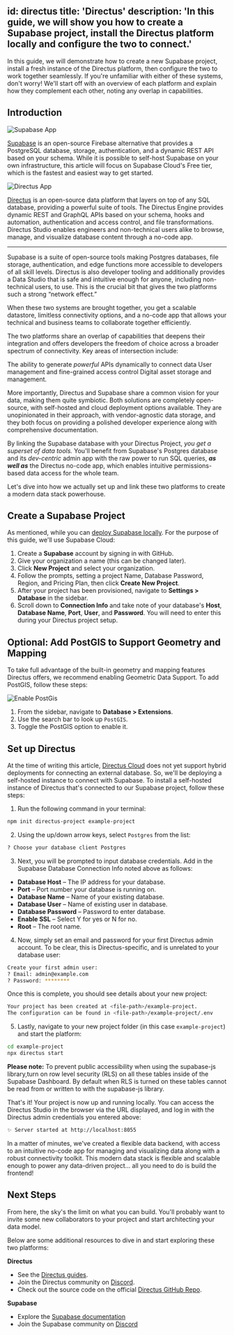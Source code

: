 
id: directus
title: 'Directus'
description: 'In this guide, we will show you how to create a Supabase project, install the Directus platform locally and configure the two to connect.'
---

In this guide, we will demonstrate how to create a new Supabase project, install a fresh instance of the Directus platform, then configure the two to work together seamlessly. If you're unfamiliar with either of these systems, don't worry! We'll start off with an overview of each platform and explain how they complement each other, noting any overlap in capabilities.

## Introduction

![Supabase App](/docs/img/guides/integrations/directus/supabase-20220608A.webp)

[Supabase](https://supabase.com/) is an open-source Firebase alternative that provides a PostgreSQL database, storage, authentication, and a dynamic REST API based on your schema. While it is possible to self-host Supabase on your own infrastructure, this article will focus on Supabase Cloud's Free tier, which is the fastest and easiest way to get started.

![Directus App](/docs/img/guides/integrations/directus/directus-20220608A.webp)

[Directus](https://directus.io/) is an open-source data platform that layers on top of any SQL database, providing a powerful suite of tools. The Directus Engine provides dynamic REST and GraphQL APIs based on your schema, hooks and automation, authentication and access control, and file transformations. Directus Studio enables engineers and non-technical users alike to browse, manage, and visualize database content through a no-code app.

---

Supabase is a suite of open-source tools making Postgres databases, file storage, authentication, and edge functions more accessible to developers of all skill levels. Directus is also developer tooling and additionally provides a Data Studio that is safe and intuitive enough for anyone, including non-technical users, to use. This is the crucial bit that gives the two platforms such a strong “network effect.”

When these two systems are brought together, you get a scalable datastore, limitless connectivity options, and a no-code app that allows your technical and business teams to collaborate together efficiently.

The two platforms share an overlap of capabilities that deepens their integration and offers developers the freedom of choice across a broader spectrum of connectivity. Key areas of intersection include:

The ability to generate _powerful_ APIs dynamically to connect data
User management and fine-grained access control
Digital asset storage and management.

More importantly, Directus and Supabase share a common vision for your data, making them quite symbiotic. Both solutions are completely open-source, with self-hosted and cloud deployment options available. They are unopinionated in their approach, with vendor-agnostic data storage, and they both focus on providing a polished developer experience along with comprehensive documentation.

By linking the Supabase database with your Directus Project, _you get a superset of data tools._ You'll benefit from Supabase's Postgres database and its _dev-centric_ admin app with the raw power to run SQL queries, **_as well as_** the Directus no-code app, which enables intuitive permissions-based data access for the whole team.

Let's dive into how we actually set up and link these two platforms to create a modern data stack powerhouse.

## Create a Supabase Project

As mentioned, while you can [deploy Supabase locally](/docs/guides/cli/local-development). For the purpose of this guide, we'll use Supabase Cloud:

1. Create a **Supabase** account by signing in with GitHub.
2. Give your organization a name (this can be changed later).
3. Click **New Project** and select your organization.
4. Follow the prompts, setting a project Name, Database Password, Region, and Pricing Plan, then click **Create New Project**.
5. After your project has been provisioned, navigate to **Settings > Database** in the sidebar.
6. Scroll down to **Connection Info** and take note of your database's **Host**, **Database Name**, **Port**, **User**, and **Password**. You will need to enter this during your Directus project setup.

## Optional: Add PostGIS to Support Geometry and Mapping

To take full advantage of the built-in geometry and mapping features Directus offers, we recommend enabling Geometric Data Support. To add PostGIS, follow these steps:

![Enable PostGis](/docs/img/guides/integrations/directus/enable-PostGIS-20220608A.webp)

1. From the sidebar, navigate to **Database > Extensions**.
2. Use the search bar to look up `PostGIS`.
3. Toggle the PostGIS option to enable it.

## Set up Directus

At the time of writing this article, [Directus Cloud](https://directus.cloud/) does not yet support hybrid deployments for connecting an external database. So, we'll be deploying a self-hosted instance to connect with Supabase. To install a self-hosted instance of Directus that's connected to our Supabase project, follow these steps:

1. Run the following command in your terminal:

```bash
npm init directus-project example-project
```

2. Using the up/down arrow keys, select `Postgres` from the list:

```bash
? Choose your database client Postgres
```

3. Next, you will be prompted to input database credentials. Add in the Supabase Database Connection Info noted above as follows:

- **Database Host** – The IP address for your database.
- **Port** – Port number your database is running on.
- **Database Name** – Name of your existing database.
- **Database User** – Name of existing user in database.
- **Database Password** – Password to enter database.
- **Enable SSL** – Select Y for yes or N for no.
- **Root** – The root name.

4. Now, simply set an email and password for your first Directus admin account. To be clear, this is Directus-specific, and is unrelated to your database user:

```bash
Create your first admin user:
? Email: admin@example.com
? Password: ********
```

Once this is complete, you should see details about your new project:

```bash
Your project has been created at <file-path>/example-project.
The configuration can be found in <file-path>/example-project/.env
```

5. Lastly, navigate to your new project folder (in this case `example-project`) and start the platform:

```bash
cd example-project
npx directus start
```

**Please note:** To prevent public accessibility when using the supabase-js library,turn on row level security (RLS) on all these tables inside of the Supabase Dashboard. By default when RLS is turned on these tables cannot be read from or written to with the supabase-js library.

That's it! Your project is now up and running locally. You can access the Directus Studio in the browser via the URL displayed, and log in with the Directus admin credentials you entered above:

```bash
✨ Server started at http://localhost:8055
```

In a matter of minutes, we've created a flexible data backend, with access to an intuitive no-code app for managing and visualizing data along with a robust connectivity toolkit. This modern data stack is flexible and scalable enough to power any data-driven project… all you need to do is build the frontend!

## Next Steps

From here, the sky's the limit on what you can build. You'll probably want to invite some new collaborators to your project and start architecting your data model.

Below are some additional resources to dive in and start exploring these two platforms:

**Directus**

- See the [Directus guides](https://directus.io/guides/).
- Join the Directus community on [Discord](https://directus.chat/).
- Check out the source code on the official [Directus GitHub Repo](https://github.com/directus/directus).

**Supabase**

- Explore the [Supabase documentation](https://supabase.com/docs)
- Join the Supabase community on [Discord](https://discord.supabase.com/)
